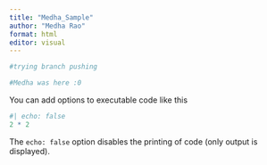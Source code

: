```yaml
---
title: "Medha_Sample"
author: "Medha Rao"
format: html
editor: visual
---
```


```r
#trying branch pushing 

#Medha was here :0 
```

You can add options to executable code like this

```r
#| echo: false
2 * 2
```

The `echo: false` option disables the printing of code (only output is displayed).
